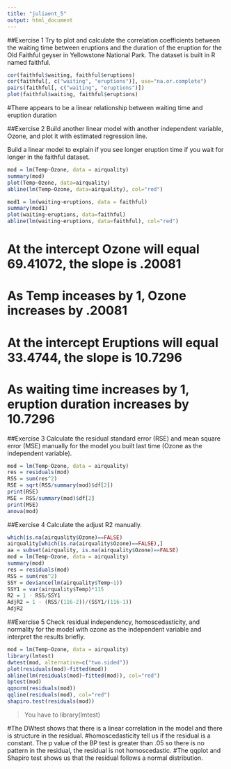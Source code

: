 ```yaml
---
title: "juliaent_5"
output: html_document
---
```


##Exercise 1
Try to plot and calculate the correlation coefficients between the waiting time between eruptions and the duration of the eruption for the Old Faithful geyser in Yellowstone National Park. The dataset is built in R named faithful.
```r
cor(faithful$waiting, faithful$eruptions)
cor(faithful[, c("waiting", "eruptions")], use="na.or.complete")
pairs(faithful[, c("waiting", "eruptions")])
plot(faithful$waiting, faithful$eruptions)
```
#There appears to be a linear relationship between waiting time and eruption duration


##Exercise 2
Build another linear model with another independent variable, Ozone, and plot it with estimated regression line.

Build a linear model to explain if you see longer eruption time if you wait for longer in the faithful dataset.
```r
mod = lm(Temp~Ozone, data = airquality)
summary(mod)
plot(Temp~Ozone, data=airquality)
abline(lm(Temp~Ozone, data=airquality), col="red")

mod1 = lm(waiting~eruptions, data = faithful)
summary(mod1)
plot(waiting~eruptions, data=faithful)
abline(lm(waiting~eruptions, data=faithful), col="red")
```
# At the intercept Ozone will equal 69.41072, the slope is .20081
# As Temp inceases by 1, Ozone increases by .20081
# At the intercept Eruptions will equal 33.4744, the slope is 10.7296
# As waiting time increases by 1, eruption duration increases by 10.7296


##Exercise 3
Calculate the residual standard error (RSE) and mean square error (MSE) manually for the model you built last time (Ozone as the independent variable).
```r
mod = lm(Temp~Ozone, data = airquality)
res = residuals(mod)
RSS = sum(res^2)
RSE = sqrt(RSS/summary(mod)$df[2])
print(RSE)
MSE = RSS/summary(mod)$df[2]
print(MSE)
anova(mod)
```

##Exercise 4
Calculate the adjust R2 manually.
```r
which(is.na(airquality$Ozone)==FALSE)
airquality[which(is.na(airquality$Ozone)==FALSE),]
aa = subset(airquality, is.na(airquality$Ozone)==FALSE)
mod = lm(Temp~Ozone, data = airquality)
summary(mod)
res = residuals(mod)
RSS = sum(res^2)
SSY = deviance(lm(airquality$Temp~1))
SSY1 = var(airquality$Temp)*115
R2 = 1 - RSS/SSY1
AdjR2 = 1 - (RSS/(116-2))/(SSY1/(116-1)) 
AdjR2
```

##Exercise 5
Check residual independency, homoscedasticity, and normality for the model with ozone as the independent variable and interpret the results briefly.
```r
mod = lm(Temp~Ozone, data = airquality)
library(lmtest)
dwtest(mod, alternative=c("two.sided"))
plot(residuals(mod)~fitted(mod))
abline(lm(residuals(mod)~fitted(mod)), col="red")
bptest(mod)
qqnorm(residuals(mod))
qqline(residuals(mod), col="red")
shapiro.test(residuals(mod))
```

> You have to library(lmtest)

#The DWtest shows that there is a linear correlation in the model and there is structure in the residual.
#homoscedasticity tell us if the residual is a constant. The p value of the BP test is greater than .05 so there is no pattern in the residual, the residual is not homoscedastic.
#The qqplot and Shapiro test shows us that the residual follows a normal distribution. 